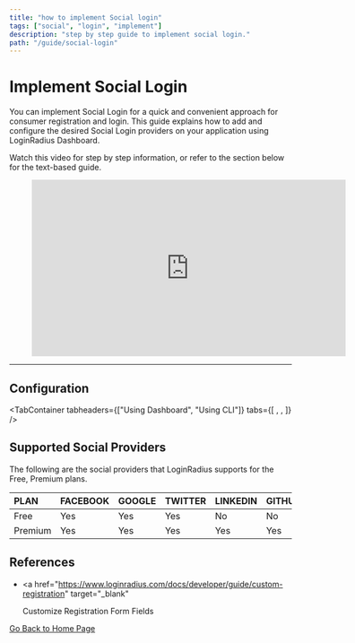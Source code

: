 ```yaml
---
title: "how to implement Social login"
tags: ["social", "login", "implement"]
description: "step by step guide to implement social login."
path: "/guide/social-login"
---
```



# Implement Social Login

You can implement Social Login for a quick and convenient approach for consumer registration and login. This guide explains how to add and configure the desired Social Login providers on your application using LoginRadius Dashboard.

Watch this video for step by step information, or refer to the section below for the text-based guide.

<figure class="video_container">
  <iframe
    width="560"
    height="315"
    src="https://www.youtube.com/embed/gd5Ig1S4P_U"
    frameborder="0"
    allow="accelerometer; autoplay; clipboard-write; encrypted-media; gyroscope; picture-in-picture"
    allowfullscreen
  ></iframe>
</figure>

---

## Configuration

<TabContainer
  tabheaders={["Using Dashboard", "Using CLI"]}
  tabs={[
    <Tab>
      <Dashboard />
    </Tab>,
    <Tab>
      <CLI />
    </Tab>,
  ]}
/>

## Supported Social Providers

The following are the social providers that LoginRadius supports for the Free, Premium plans.

| PLAN          | FACEBOOK | GOOGLE | TWITTER | LINKEDIN | GITHUB    |
| :------------ | :------- | :----- | :------ | :------- | :-------- |
| Free          | Yes      | Yes    | Yes     | No       | No        |
| Premium          | Yes      | Yes    | Yes     | Yes      | Yes       |


## References

- <a
    href="https://www.loginradius.com/docs/developer/guide/custom-registration"
    target="_blank"
  >
    Customize Registration Form Fields
  </a>

[Go Back to Home Page](/)
